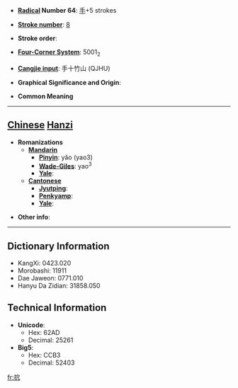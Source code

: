 * '''[[Wiktionary:Chinese radical index| Radical]] Number 64''': [[Wiktionary:Chinese radical index 手|手]]+5 strokes

* '''[[Wiktionary:Chinese total strokes index|Stroke number]]''': [[Wiktionary:Chinese total strokes index 8|8]]

* '''Stroke order''': 

* '''[[Wiktionary:Chinese four corner index|Four-Corner System]]''': 5001<sub>2</sub>

* '''[[Wiktionary:Chinese Cangjie index|Cangjie input]]''': 手十竹山 (QJHU)

* '''Graphical Significance and Origin''': 

* '''Common Meaning'''

----

== [[Chinese]] [[Hanzi]] ==

* '''Romanizations'''
** '''[[Mandarin]]'''
*** '''[[Pinyin]]''': yǎo (yao3)
*** '''[[Wade-Giles]]''': yao<sup>3</sup>
*** '''[[Yale]]''': 
** '''[[Cantonese]]'''
*** '''[[Jyutping]]''':
*** '''[[Penkyamp]]''': 
*** '''[[Yale]]''': 

* '''Other info''': 

----

== Dictionary Information ==

* KangXi: 0423.020
* Morobashi: 11911
* Dae Jaweon: 0771.010
* Hanyu Da Zidian: 31858.050

== Technical Information ==

* '''Unicode''':
** Hex: 62AD
** Decimal: 25261
* '''Big5''':
** Hex: CCB3
** Decimal: 52403

[[fr:抭]]